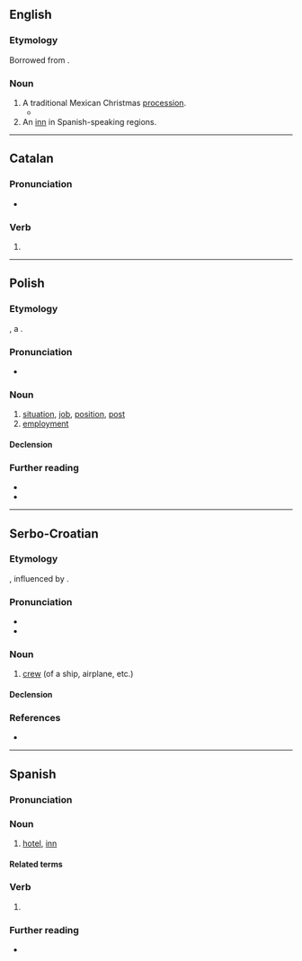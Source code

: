 {{also|Posada|posadą|pošada}}
==English==

===Etymology===
Borrowed from {{bor|en|es|posada}}.

===Noun===
{{en-noun}}

# A traditional Mexican Christmas [[procession]].
#* {{quote-journal|en|2008|December 24|Judith Lerner|A chef's menu stirs Christmas memories|Berkshire Eagle|url=http://www.berkshireeagle.com/ci_11301413
|passage=They make a '''posada''' for the kids over there.}}
# An [[inn]] in Spanish-speaking regions.

----

==Catalan==

===Pronunciation===
* {{ca-IPA}}

===Verb===
{{head|ca|past participle|g=f-s}}

# {{ca-verb form of|g=f|m=ptc|t=past|posar}}

----

==Polish==
{{wp|lang=pl}}

===Etymology===
{{deverbal|pl|posadzić}}, a {{calque|pl|de|Stellung|nocap=1}}.

===Pronunciation===
* {{pl-IPA}}

===Noun===
{{pl-noun|f}}

# [[situation]], [[job]], [[position]], [[post]]
# [[employment]]

====Declension====
{{pl-decl-noun-f}}

===Further reading===
* {{R:pl:WSJP}}
* {{R:PWN}}

----

==Serbo-Croatian==

===Etymology===
{{deverbal|sh|posaditi}}, influenced by {{cog|cs|posádka}}.

===Pronunciation===
* {{IPA|sh|/pôsada/}}
* {{hyphenation|sh|po|sa|da}}

===Noun===
{{sh-noun|g=f|head=pȍsada}}

# [[crew]] (of a ship, airplane, etc.)

====Declension====
{{sh-decl-noun
|posada|posade
|posade|posada
|posadi|posadama
|posadu|posade
|posado|posade
|posadi|posadama
|posadom|posadama
}}

===References===
* {{R:sh:HJP|eVpgXxQ%3D}}

{{c|sh|Aviation|Collectives|Nautical|People}}

----

==Spanish==

===Pronunciation===
{{es-IPA}}

===Noun===
{{es-noun|f}}

# [[hotel]], [[inn]]
#: {{syn|es|fonda}}

====Related terms====
{{rel3
|es|posar
|reposar
|reposo
}}

===Verb===
{{head|es|past participle form|g=f-s}}

# {{es-verb form of|mood=participle|gen=f|num=s|ending=ar|posar}}

===Further reading===
* {{R:DRAE}}